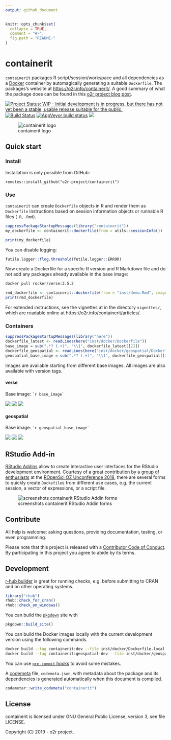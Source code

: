 ```yaml
---
output: github_document
---
```

<!-- README.md is generated from README.Rmd. Please edit that file -->

```r
knitr::opts_chunk$set(
  collapse = TRUE,
  comment = "#>",
  fig.path = "README-"
)
```

# containerit

`containerit` packages R script/session/workspace and all dependencies as a [Docker](http://docker.com/) container by automagically generating a suitable `Dockerfile`.
The packages's website at [https://o2r.info/containerit/](https://o2r.info/containerit/).
A good summary of what the package does can be found in this [o2r project blog post](http://o2r.info/2017/05/30/containerit-package/).

[![Project Status: WIP - Initial development is in progress, but there has not yet been a stable, usable release suitable for the public.](http://www.repostatus.org/badges/latest/wip.svg)](http://www.repostatus.org/#wip)
[![Build Status](https://travis-ci.org/o2r-project/containerit.svg?branch=master)](https://travis-ci.org/o2r-project/containerit)
[![AppVeyor build status](https://ci.appveyor.com/api/projects/status/github/containerit-rrvpq/containerit?branch=master&svg=true)](https://ci.appveyor.com/project/containerit-rrvpq/containeRit)
[![](https://www.r-pkg.org/badges/version/containerit)](#)
<!-- https://www.r-pkg.org/pkg/containerit -->

![containerit logo](inst/logo.png)

## Quick start

### Install

Installation is only possible from GitHub:

```
remotes::install_github("o2r-project/containerit")
```

### Use

`containerit` can create `Dockerfile` objects in R and render them as `Dockerfile` instructions based on session information objects or runnable R files (`.R`, `.Rmd`).

```r
suppressPackageStartupMessages(library("containerit"))
my_dockerfile <- containerit::dockerfile(from = utils::sessionInfo())
```

```r
print(my_dockerfile)
```

You can disable logging:

```r
futile.logger::flog.threshold(futile.logger::ERROR)
```

Now create a Dockerfile for a specific R version and R Markdown file and do not add any packages already available in the base image:

```bash
docker pull rocker/verse:3.5.2
```

```r
rmd_dockerfile <- containerit::dockerfile(from = "inst/demo.Rmd", image = "rocker/verse:3.5.2", maintainer = "o2r", filter_baseimage_pkgs = TRUE)
print(rmd_dockerfile)
```

For extended instructions, see the vignettes at in the directory `vignettes/`, which are readable online at https://o2r.info/containerit/articles/.

### Containers

```r
suppressPackageStartupMessages(library("here"))
dockerfile_latest <- readLines(here("inst/docker/Dockerfile"))
base_image = sub(".*? (.+)", "\\1", dockerfile_latest[[2]])
dockerfile_geospatial <- readLines(here("inst/docker/geospatial/Dockerfile"))
geospatial_base_image = sub(".*? (.+)", "\\1", dockerfile_geospatial[[2]])
```

Images are available starting from different base images.
All images are also available with version tags.

#### verse

Base image: `` `r base_image` ``

[![](https://images.microbadger.com/badges/version/o2rproject/containerit.svg)](https://microbadger.com/images/o2rproject/containerit "Get your own version badge on microbadger.com") [![](https://images.microbadger.com/badges/image/o2rproject/containerit.svg)](https://microbadger.com/images/o2rproject/containerit "Get your own image badge on microbadger.com") [![](https://images.microbadger.com/badges/commit/o2rproject/containerit.svg)](https://microbadger.com/images/o2rproject/containerit "Get your own commit badge on microbadger.com")

#### geospatial

Base image: `` `r geospatial_base_image` ``

[![](https://images.microbadger.com/badges/version/o2rproject/containerit:geospatial.svg)](https://microbadger.com/images/o2rproject/containerit:geospatial "Get your own version badge on microbadger.com") [![](https://images.microbadger.com/badges/image/o2rproject/containerit:geospatial.svg)](https://microbadger.com/images/o2rproject/containerit:geospatial "Get your own image badge on microbadger.com") [![](https://images.microbadger.com/badges/commit/o2rproject/containerit:geospatial.svg)](https://microbadger.com/images/o2rproject/containerit:geospatial "Get your own commit badge on microbadger.com")

## RStudio Add-in

[RStudio Addins](https://rstudio.github.io/rstudioaddins/) allow to create interactive user interfaces for the RStudio development environment.
Courtesy of a great contribution by a [group of enthusiasts](https://github.com/o2r-project/containerit/issues/27#issuecomment-440869329) at the [ROpenSci OZ Unconference 2018](https://ozunconf18.ropensci.org/), there are several forms to quickly create `Dockefile`s from different use cases, e.g. the current session, a vector of expressions, or a script file.

![screenshots containerit RStudio Addin forms](https://user-images.githubusercontent.com/1325054/61534429-e1345980-aa2f-11e9-8f5d-e6f67e5d7dde.png)

## Contribute

All help is welcome: asking questions, providing documentation, testing, or even programming.

Please note that this project is released with a [Contributor Code of Conduct](CONDUCT.md).
By participating in this project you agree to abide by its terms.

## Development

[r-hub builder](https://builder.r-hub.io/) is great for running checks, e.g. before submitting to CRAN and on other operating systems.

```r
library("rhub")
rhub::check_for_cran()
rhub::check_on_windows()
```

You can build the [`pkgdown`](http://pkgdown.r-lib.org/) site with

```r
pkgdown::build_site()
```

You can build the Docker images locally with the current development version using the following commands.

```bash
docker build --tag containerit:dev --file inst/docker/Dockerfile.local .
docker build --tag containerit:geospatial-dev --file inst/docker/geospatial/Dockerfile.local .
```

You can use [`pre-commit` hooks](https://github.com/lorenzwalthert/pre-commit-hooks) to avoid some mistakes.

A [codemeta](https://codemeta.github.io/) file, `codemeta.json`, with metadata about the package and its dependencies is generated automatically when this document is compiled.

```r
codemetar::write_codemeta("containerit")
```


## License

containerit is licensed under GNU General Public License, version 3, see file LICENSE.

Copyright (C) 2019 - o2r project.
